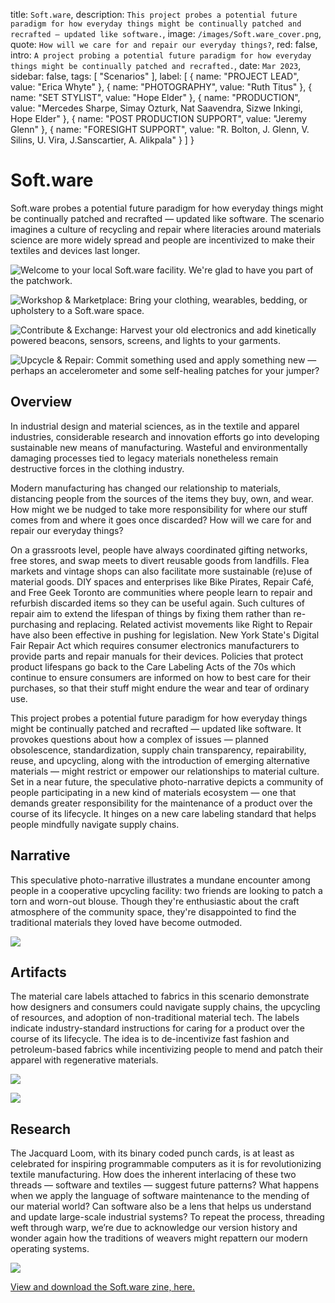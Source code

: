 
  title: `Soft.ware`,
  description: `This project probes a potential future paradigm for how everyday things might be continually patched and recrafted — updated like software.`,
  image: `/images/Soft.ware_cover.png`,
  quote: `How will we care for and repair our everyday things?`,
  red: false,
  intro: `A project probing a potential future paradigm for how everyday things might be continually patched and recrafted.`,
  date: `Mar 2023`,
  sidebar: false,
  tags: [
    "Scenarios"
  ], 
  label: [ { name: "PROJECT LEAD", value: "Erica Whyte" }, { name: "PHOTOGRAPHY", value: "Ruth Titus" }, { name: "SET STYLIST", value: "Hope Elder" }, { name: "PRODUCTION", value: "Mercedes Sharpe, Simay Ozturk, Nat Saavendra, Sizwe Inkingi, Hope Elder" }, { name: "POST PRODUCTION SUPPORT", value: "Jeremy Glenn" }, { name: "FORESIGHT SUPPORT", value: "R. Bolton, J. Glenn, V. Silins, U. Vira, J.Sanscartier, A. Alikpala" } ] }

# Soft.ware

<Label meta={meta} />

Soft.ware probes a potential future paradigm for how everyday things might be continually patched and recrafted — updated like software. The scenario imagines a culture of recycling and repair where literacies around materials science are more widely spread and people are incentivized to make their textiles and devices last longer.

![Welcome to your local Soft.ware facility. We're glad to have you part of the patchwork.](/images/UPDATE_1_Software_Cover_Photo.png)

![Workshop & Marketplace: Bring your clothing, wearables, bedding, or upholstery to a Soft.ware space.](/images/3.Filmic.png) 

![Contribute & Exchange: Harvest your old electronics and add kinetically powered beacons, sensors, screens, and lights to your garments.](/images/4.Filmic.png) 

![Upcycle & Repair: Commit something used and apply something new — perhaps an accelerometer and some self-healing patches for your jumper?](/images/UPDATE_5_Filmic.png)

## Overview

In industrial design and material sciences, as in the textile and apparel industries, considerable research and innovation efforts go into developing sustainable new means of manufacturing. Wasteful and environmentally damaging processes tied to legacy materials nonetheless remain destructive forces in the clothing industry.

Modern manufacturing has changed our relationship to materials, distancing people from the sources of the items they buy, own, and wear. How might we be nudged to take more responsibility for where our stuff comes from and where it goes once discarded? How will we care for and repair our everyday things?

On a grassroots level, people have always coordinated gifting networks, free stores, and swap meets to divert reusable goods from landfills. Flea markets and vintage shops can also facilitate more sustainable (re)use of material goods. DIY spaces and enterprises like Bike Pirates, Repair Café, and Free Geek Toronto are communities where people learn to repair and refurbish discarded items so they can be useful again. Such cultures of repair aim to extend the lifespan of things by fixing them rather than re-purchasing and replacing. Related activist movements like Right to Repair have also been effective in pushing for legislation. New York State's Digital Fair Repair Act which requires consumer electronics manufacturers to provide parts and repair manuals for their devices. Policies that protect product lifespans go back to the Care Labeling Acts of the 70s which continue to ensure consumers are informed on how to best care for their purchases, so that their stuff might endure the wear and tear of ordinary use.

This project probes a potential future paradigm for how everyday things might be continually patched and recrafted — updated like software. It provokes questions about how a complex of issues — planned obsolescence, standardization, supply chain transparency, repairability, reuse, and upcycling, along with the introduction of emerging alternative materials — might restrict or empower our relationships to material culture. Set in a near future, the speculative photo-narrative depicts a community of people participating in a new kind of materials ecosystem — one that demands greater responsibility for the maintenance of a product over the course of its lifecycle. It hinges on a new care labeling standard that helps people mindfully navigate supply chains. 

## Narrative

This speculative photo-narrative illustrates a mundane encounter among people in a cooperative upcycling facility: two friends are looking to patch a torn and worn-out blouse. Though they're enthusiastic about the craft atmosphere of the community space, they're disappointed to find the traditional materials they loved have become outmoded. 

![](/images/6.Narrative.png)

## Artifacts

The material care labels attached to fabrics in this scenario demonstrate how designers and consumers could navigate supply chains, the upcycling of resources, and adoption of non-traditional material tech. The labels indicate industry-standard instructions for caring for a product over the course of its lifecycle. The idea is to de-incentivize fast fashion and petroleum-based fabrics while incentivizing people to mend and patch their apparel with regenerative materials.

![](/images/2.Labellegend.png)

![](/images/3.Attachmentinstructions.png)

## Research

The Jacquard Loom, with its binary coded punch cards, is at least as celebrated for inspiring programmable computers as it is for revolutionizing textile manufacturing. How does the inherent interlacing of these two threads — software and textiles — suggest future patterns? What happens when we apply the language of software maintenance to the mending of our material world? Can software also be a lens that helps us understand and update large-scale industrial systems? To repeat the process, threading weft through warp, we’re due to acknowledge our version history and wonder again how the traditions of weavers might repattern our modern operating systems. 

![](/images/8.Computerchip.jpg)

[View and download the Soft.ware zine, here.](https://indd.adobe.com/view/41334d0c-d76a-4213-8886-8c1f02ea0610)

                   
